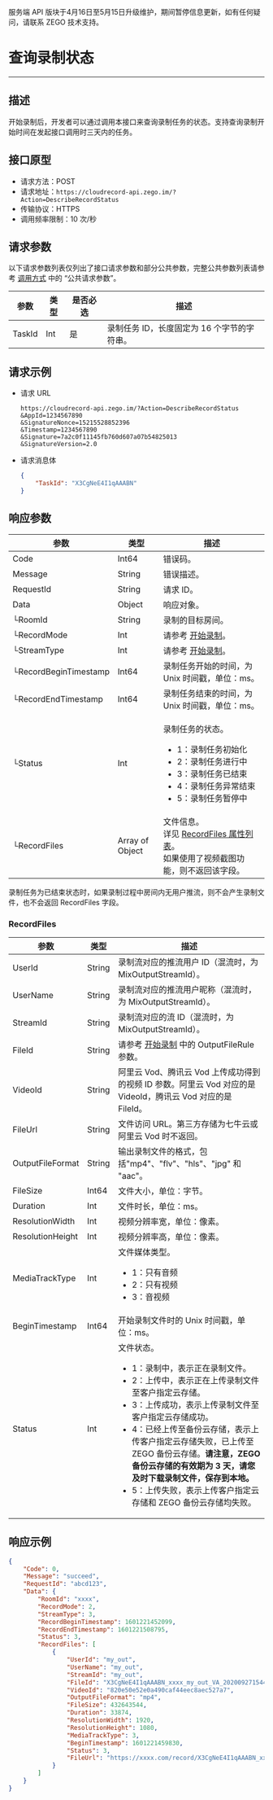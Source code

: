 <Warning title="警告">服务端 API 版块于4月16日至5月15日升级维护，期间暂停信息更新，如有任何疑问，请联系 ZEGO 技术支持。</Warning>

# 查询录制状态

---

## 描述

开始录制后，开发者可以通过调用本接口来查询录制任务的状态。支持查询录制开始时间在发起接口调用时三天内的任务。

## 接口原型

- 请求方法：POST
- 请求地址：`https://cloudrecord-api.zego.im/?Action=DescribeRecordStatus`
- 传输协议：HTTPS
- 调用频率限制：10 次/秒

## 请求参数

以下请求参数列表仅列出了接口请求参数和部分公共参数，完整公共参数列表请参考 [调用方式](./Making%20API%20Requests.mdx#公共请求参数) 中的 “公共请求参数”。

| 参数 | 类型 | 是否必选 | 描述 |
| --- | --- | --- | --- |
| TaskId | Int | 是 | 录制任务 ID，长度固定为 16 个字节的字符串。 |

## 请求示例

- 请求 URL  
    ```
    https://cloudrecord-api.zego.im/?Action=DescribeRecordStatus
    &AppId=1234567890
    &SignatureNonce=15215528852396
    &Timestamp=1234567890
    &Signature=7a2c0f11145fb760d607a07b54825013
    &SignatureVersion=2.0
    ```
- 请求消息体  
    ```json
    {
        "TaskId": "X3CgNeE4I1qAAABN"
    }
    ```

## 响应参数

| 参数 | 类型 | 描述 |
| --- | --- | --- |
| Code | Int64 | 错误码。 |
| Message | String | 错误描述。 |
| RequestId | String | 请求 ID。 |
| Data | Object | 响应对象。 |
| └RoomId | String | 录制的目标房间。 |
| └RecordMode | Int | 请参考 <a href="./start.mdx" target="_blank">开始录制</a>。 |
| └StreamType | Int | 请参考 <a href="./start.mdx" target="_blank">开始录制</a>。 |
| └RecordBeginTimestamp | Int64 | 录制任务开始的时间，为 Unix 时间戳，单位：ms。 |
| └RecordEndTimestamp | Int64 | 录制任务结束的时间，为 Unix 时间戳，单位：ms。 |
| └Status | Int | <p>录制任务的状态。</p><ul><li>1：录制任务初始化</li><li>2：录制任务进行中</li><li>3：录制任务已结束</li><li>4：录制任务异常结束</li><li>5：录制任务暂停中</li></ul> |
| └RecordFiles | Array of Object | 文件信息。<br />详见 <a href="#recordfiles">RecordFiles 属性列表</a>。<br />如果使用了视频截图功能，则不返回该字段。 |

<Warning title="注意">录制任务为已结束状态时，如果录制过程中房间内无用户推流，则不会产生录制文件，也不会返回 RecordFiles 字段。</Warning>

### RecordFiles

| 参数 | 类型 | 描述 |
| --- | --- | --- |
| UserId | String | 录制流对应的推流用户 ID（混流时，为 MixOutputStreamId）。 |
| UserName | String | 录制流对应的推流用户昵称（混流时，为 MixOutputStreamId）。 |
| StreamId | String | 录制流对应的流 ID（混流时，为 MixOutputStreamId）。 |
| FileId | String | 请参考 <a href="./start.mdx" target="_blank">开始录制</a> 中的 OutputFileRule 参数。 |
| VideoId | String | 阿里云 Vod、腾讯云 Vod 上传成功得到的视频 ID 参数。阿里云 Vod 对应的是 VideoId，腾讯云 Vod 对应的是 FileId。 |
| FileUrl | String | 文件访问 URL。第三方存储为七牛云或阿里云 Vod 时不返回。 |
| OutputFileFormat | String | 输出录制文件的格式，包括"mp4"、"flv"、"hls"、"jpg" 和 "aac"。 |
| FileSize | Int64 | 文件大小，单位：字节。 |
| Duration | Int | 文件时长，单位：ms。 |
| ResolutionWidth | Int | 视频分辨率宽，单位：像素。 |
| ResolutionHeight | Int | 视频分辨率高，单位：像素。 |
| MediaTrackType | Int | 文件媒体类型。<ul><li>1：只有音频</li><li>2：只有视频</li><li>3：音视频</li></ul> |
| BeginTimestamp | Int64 | 开始录制文件时的 Unix 时间戳，单位：ms。 |
| Status | Int | 文件状态。<ul><li>1：录制中，表示正在录制文件。</li><li>2：上传中，表示正在上传录制文件至客户指定云存储。</li><li>3：上传成功，表示上传录制文件至客户指定云存储成功。</li><li>4：已经上传至备份云存储，表示上传客户指定云存储失败，已上传至 ZEGO 备份云存储。<b>请注意，ZEGO 备份云存储的有效期为 3 天，请您及时下载录制文件，保存到本地。</b></li><li>5：上传失败，表示上传客户指定云存储和 ZEGO 备份云存储均失败。</li></ul> |

## 响应示例

```json
{
    "Code": 0,
    "Message": "succeed",
    "RequestId": "abcd123",
    "Data": {
        "RoomId": "xxxx",
        "RecordMode": 2,
        "StreamType": 3,
        "RecordBeginTimestamp": 1601221452099,
        "RecordEndTimestamp": 1601221508795,
        "Status": 3,
        "RecordFiles": [
            {
                "UserId": "my_out",
                "UserName": "my_out",
                "StreamId": "my_out",
                "FileId": "X3CgNeE4I1qAAABN_xxxx_my_out_VA_20200927154419775.mp4",
                "VideoId": "820e50e52e0a490caf44eec8aec527a7",
                "OutputFileFormat": "mp4",
                "FileSize": 432643544,
                "Duration": 33874,
                "ResolutionWidth": 1920,
                "ResolutionHeight": 1080,
                "MediaTrackType": 3,
                "BeginTimestamp": 1601221459830,
                "Status": 3,
                "FileUrl": "https://xxxx.com/record/X3CgNeE4I1qAAABN_xxxx_my_out_VA_20200927154419775.mp4"
            }
        ]
    }
}
```
